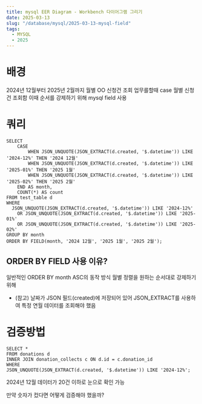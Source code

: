 ```yaml
---
title: mysql EER Diagram - Workbench 다이어그램 그리기
date: 2025-03-13
slug: "/database/mysql/2025-03-13-mysql-field"
tags:
  - MYSQL
  - 2025
---
```


# 배경
2024년 12월부터 2025년 2월까지 월별 OO 신청건 조회 업무를할때
case 월별 신청건 조회함 이때 순서를 강제하기 위해 mysql field 사용

# 쿼리
```
SELECT
    CASE
        WHEN JSON_UNQUOTE(JSON_EXTRACT(d.created, '$.datetime')) LIKE '2024-12%' THEN '2024 12월'
        WHEN JSON_UNQUOTE(JSON_EXTRACT(d.created, '$.datetime')) LIKE '2025-01%' THEN '2025 1월'
        WHEN JSON_UNQUOTE(JSON_EXTRACT(d.created, '$.datetime')) LIKE '2025-02%' THEN '2025 2월'
    END AS month,
    COUNT(*) AS count
FROM test_table d
WHERE
  JSON_UNQUOTE(JSON_EXTRACT(d.created, '$.datetime')) LIKE '2024-12%'
    OR JSON_UNQUOTE(JSON_EXTRACT(d.created, '$.datetime')) LIKE '2025-01%'
    OR JSON_UNQUOTE(JSON_EXTRACT(d.created, '$.datetime')) LIKE '2025-02%'
GROUP BY month
ORDER BY FIELD(month, '2024 12월', '2025 1월', '2025 2월');

```

## ORDER BY FIELD 사용 이유?
일반적인 ORDER BY month ASC의 동작 방식
월별 정렬을 원하는 순서대로 강제하기 위해

* (참고) 날짜가 JSON 필드(created)에 저장되어 있어 JSON_EXTRACT를 사용하여 특정 연월 데이터를 조회해야 했음

# 검증방법

```
SELECT *
FROM donations d
INNER JOIN donation_collects c ON d.id = c.donation_id
WHERE
JSON_UNQUOTE(JSON_EXTRACT(d.created, '$.datetime')) LIKE '2024-12%';
```
2024년 12월 데이터가 20건 이하로 눈으로 확인 가능

만약 숫자가 컸다면 어떻게 검증해야 했을까?
